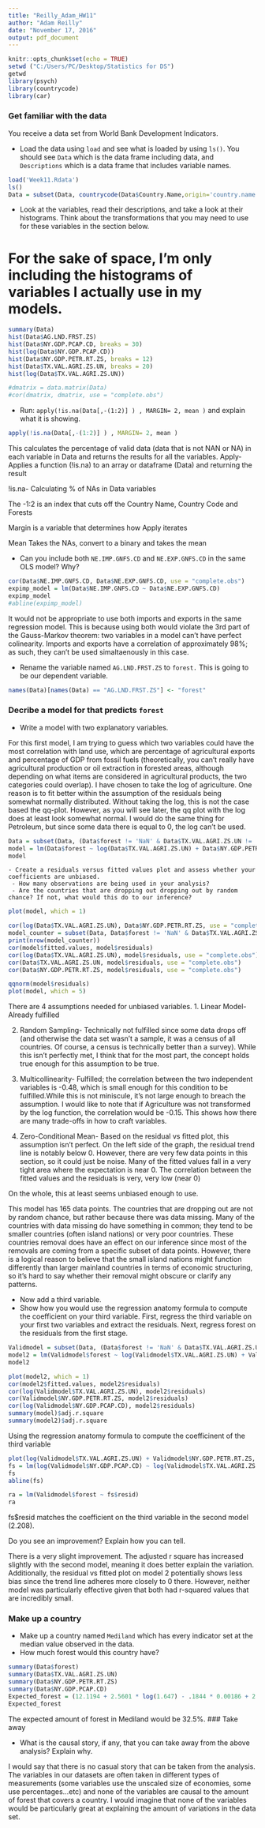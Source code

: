 ---
title: "Reilly_Adam_HW11"
author: "Adam Reilly"
date: "November 17, 2016"
output: pdf_document
---

```{r setup, include=FALSE}
knitr::opts_chunk$set(echo = TRUE)
setwd ("C:/Users/PC/Desktop/Statistics for DS")
getwd
library(psych)
library(countrycode)
library(car)
```


### Get familiar with the data
You receive a data set from World Bank Development Indicators. 


  - Load the data using `load` and see what is loaded by using `ls()`. You should see `Data` which is the data frame including data, and `Descriptions` which is a data frame that includes variable names. 
```{r}
load('Week11.Rdata')
ls()
Data = subset(Data, countrycode(Data$Country.Name,origin='country.name', destination='country.name') != 'NA')
```
  - Look at the variables, read their descriptions, and take a look at their histograms. Think about the transformations that you may need to use for these variables in the section below. 
  
# For the sake of space, I'm only including the histograms of variables I actually use in my models.
```{r pressure, echo = FALSE, fig.height = 3.75}
summary(Data)
hist(Data$AG.LND.FRST.ZS)
hist(Data$NY.GDP.PCAP.CD, breaks = 30)
hist(log(Data$NY.GDP.PCAP.CD))
hist(Data$NY.GDP.PETR.RT.ZS, breaks = 12)
hist(Data$TX.VAL.AGRI.ZS.UN, breaks = 20)
hist(log(Data$TX.VAL.AGRI.ZS.UN))
```

```{r, include = F}
#dmatrix = data.matrix(Data)
#cor(dmatrix, dmatrix, use = "complete.obs")
```

  - Run: `apply(!is.na(Data[,-(1:2)] ) , MARGIN= 2, mean )` and explain what it is showing.
  
```{r}
apply(!is.na(Data[,-(1:2)] ) , MARGIN= 2, mean )
```
This calculates the percentage of valid data (data that is not NAN or NA) in each variable in Data and returns the results for all the variables.
Apply- Applies a function (!is.na) to an array or dataframe (Data) and returning the result

!is.na- Calculating % of NAs in Data variables

The -1:2 is an index that cuts off the Country Name, Country Code and Forests

Margin is a variable that determines how Apply iterates

Mean Takes the NAs, convert to a binary and takes the mean

  - Can you include both `NE.IMP.GNFS.CD` and `NE.EXP.GNFS.CD` in the same OLS model? Why?
```{r}
cor(Data$NE.IMP.GNFS.CD, Data$NE.EXP.GNFS.CD, use = "complete.obs")
expimp_model = lm(Data$NE.IMP.GNFS.CD ~ Data$NE.EXP.GNFS.CD)
expimp_model
#abline(expimp_model)
```

It would not be appropriate to use both imports and exports in the same regression model. This is because using both would violate the 3rd part of the Gauss-Markov theorem: two variables in a model can't have perfect colinearity. Imports and exports have a correlation of approximately 98%; as such, they can't be used simaltaenously in this case.
  
  - Rename the variable named `AG.LND.FRST.ZS` to `forest.` This is going to be our dependent variable.

```{r}
names(Data)[names(Data) == "AG.LND.FRST.ZS"] <- "forest"
```


### Decribe a model for that predicts `forest`
 - Write a model with two explanatory variables. 
 
 For this first model, I am trying to guess which two variables could have the most correlation with land use, which are percentage of agricultural exports and percentage of GDP from fossil fuels (theoretically, you can't really have agricultural production or oil extraction in forested areas, although depending on what items are considered in agricultural products, the two categories could overlap). I have chosen to take the log of agriculture. One reason is to fit better within the assumption of the residuals being somewhat normally distributed. Without taking the log, this is not the case based the qq-plot. However, as you will see later, the qq plot with the log does at least look somewhat normal. I would do the same thing for Petroleum, but since some data there is equal to 0, the log can't be used.
 
```{r}
Data = subset(Data, (Data$forest != 'NaN' & Data$TX.VAL.AGRI.ZS.UN != 'NaN' & Data$NY.GDP.PETR.RT.ZS != 'NaN'))
model = lm(Data$forest ~ log(Data$TX.VAL.AGRI.ZS.UN) + Data$NY.GDP.PETR.RT.ZS)
model
```

    - Create a residuals versus fitted values plot and assess whether your coefficients are unbiased.
     - How many observations are being used in your analysis? 
     - Are the countries that are dropping out dropping out by random chance? If not, what would this do to our inference? 
```{r}
plot(model, which = 1)

cor(log(Data$TX.VAL.AGRI.ZS.UN), Data$NY.GDP.PETR.RT.ZS, use = "complete.obs")
model_counter = subset(Data, Data$forest != 'NaN' & Data$TX.VAL.AGRI.ZS.UN != 'NaN' & Data$NY.GDP.PETR.RT.ZS != 'NaN')
print(nrow(model_counter))
cor(model$fitted.values, model$residuals)
cor(log(Data$TX.VAL.AGRI.ZS.UN), model$residuals, use = "complete.obs")
cor(Data$TX.VAL.AGRI.ZS.UN, model$residuals, use = "complete.obs")
cor(Data$NY.GDP.PETR.RT.ZS, model$residuals, use = "complete.obs")
```
```{r, fig.height=3.75}
qqnorm(model$residuals)
plot(model, which = 5)
```

There are 4 assumptions needed for unbiased variables.
1. Linear Model- Already fulfilled 

2. Random Sampling- Technically not fulfilled since some data drops off (and otherwise the data set wasn't a sample, it was a census of all countries. Of course, a census is technically better than a survey). While this isn't perfectly met, I think that for the most part, the concept holds true enough for this assumption to be true. 

3. Multicollinearity- Fulfilled; the correlation between the two independent variables is -0.48, which is small enough for this condition to be fulfilled.While this is not miniscule, it's not large enough to breach the assumption. I would like to note that if Agriculture was not transformed by the log function, the correlation would be -0.15. This shows how there are many trade-offs in how to craft variables. 

4. Zero-Conditional Mean- Based on the residual vs fitted plot, this assumption isn't perfect. On the left side of the graph, the residual trend line is notably below 0. However, there are very few data points in this section, so it could just be noise. Many of the fitted values fall in a very tight area where the expectation is near 0. The correlation between the fitted values and the residuals is very, very low (near 0)

On the whole, this at least seems unbiased enough to use.

This model has 165 data points. The countries that are dropping out are not by random chance, but rather because there was data missing. Many of the countries with data missing do have something in common; they tend to be smaller countries (often island nations) or very poor countries. These countries removal does have an effect on our inference since most of the removals are coming from a specific subset of data points. However, there is a logical reason to believe that the small island nations might function differently than larger mainland countries in terms of economic structuring, so it's hard to say whether their removal might obscure or clarify any patterns.

  - Now add a third variable.
  - Show how you would use the regression anatomy formula to compute the coefficient on your third variable.  First, regress the third variable on your first two variables and extract the residuals.  Next, regress forest on the residuals from the first stage.
```{r}
Validmodel = subset(Data, (Data$forest != 'NaN' & Data$TX.VAL.AGRI.ZS.UN != 'NaN' & Data$NY.GDP.PETR.RT.ZS != 'NaN' & Data$NY.GDP.PCAP.CD != 'NaN'))
model2 = lm(Validmodel$forest ~ log(Validmodel$TX.VAL.AGRI.ZS.UN) + Validmodel$NY.GDP.PETR.RT.ZS + log(Validmodel$NY.GDP.PCAP.CD))
model2

plot(model2, which = 1)
cor(model2$fitted.values, model2$residuals)
cor(log(Validmodel$TX.VAL.AGRI.ZS.UN), model2$residuals)
cor(Validmodel$NY.GDP.PETR.RT.ZS, model2$residuals)
cor(log(Validmodel$NY.GDP.PCAP.CD), model2$residuals)
summary(model)$adj.r.square
summary(model2)$adj.r.square
```

Using the regression anatomy formula to compute the coefficinent of the third variable
```{r}  
plot(log(Validmodel$TX.VAL.AGRI.ZS.UN) + Validmodel$NY.GDP.PETR.RT.ZS, log(Validmodel$NY.GDP.PCAP.CD), main = "Petroleum and Agriculture vs GDP Per Capita")
fs = lm(log(Validmodel$NY.GDP.PCAP.CD) ~ log(Validmodel$TX.VAL.AGRI.ZS.UN) + Validmodel$NY.GDP.PETR.RT.ZS)
fs
abline(fs)

ra = lm(Validmodel$forest ~ fs$resid)
ra
```
fs$resid matches the coefficient on the third variable in the second model (2.208).

Do you see an improvement? Explain how you can tell.

There is a very slight improvement. The adjusted r square has increased slightly with the second model, meaning it does better explain the variation. Additionally, the residual vs fitted plot on model 2 potentially shows less bias since the trend line adheres more closely to 0 there. However, neither model was particularly effective given that both had r-squared values that are incredibly small.

### Make up a country

  - Make up a country named `Mediland` which has every indicator set at the median value observed in the data. 
  - How much forest would this country have?
    
```{r}
summary(Data$forest)
summary(Data$TX.VAL.AGRI.ZS.UN)
summary(Data$NY.GDP.PETR.RT.ZS)
summary(Data$NY.GDP.PCAP.CD)
Expected_forest = (12.1194 + 2.5601 * log(1.647) - .1844 * 0.00186 + 2.2078 * log(5774))
Expected_forest
```

The expected amount of forest in Mediland would be 32.5%.
### Take away

  - What is the causal story, if any, that you can take away from the above analysis? Explain why.

I would say that there is no casual story that can be taken from the analysis. The variables in our datasets are often taken in different types of measurements (some variables use the unscaled size of economies, some use percentages...etc) and none of the variables are causal to the amount of forest that covers a country. I would imagine that none of the variables would be particularly great at explaining the amount of variations in the data set.